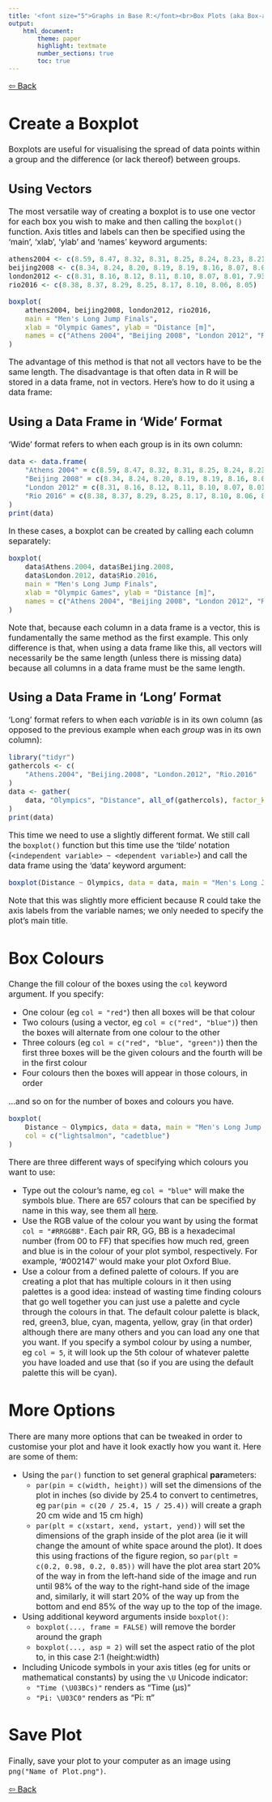 ```yaml
---
title: '<font size="5">Graphs in Base R:</font><br>Box Plots (aka Box-and-Whisker Plots)'
output:
    html_document:
        theme: paper
        highlight: textmate
        number_sections: true
        toc: true
---
```

<font size="3">

[⇦ Back](../../../R.html)

Create a Boxplot
================
Boxplots are useful for visualising the spread of data points within a group and the difference (or lack thereof) between groups.

Using Vectors
-------------
The most versatile way of creating a boxplot is to use one vector for each box you wish to make and then calling the `boxplot()` function. Axis titles and labels can then be specified using the 'main', 'xlab', 'ylab' and 'names' keyword arguments:

```r
athens2004 <- c(8.59, 8.47, 8.32, 8.31, 8.25, 8.24, 8.23, 8.21)
beijing2008 <- c(8.34, 8.24, 8.20, 8.19, 8.19, 8.16, 8.07, 8.00)
london2012 <- c(8.31, 8.16, 8.12, 8.11, 8.10, 8.07, 8.01, 7.93)
rio2016 <- c(8.38, 8.37, 8.29, 8.25, 8.17, 8.10, 8.06, 8.05)

boxplot(
    athens2004, beijing2008, london2012, rio2016,
    main = "Men's Long Jump Finals",
    xlab = "Olympic Games", ylab = "Distance [m]",
    names = c("Athens 2004", "Beijing 2008", "London 2012", "Rio 2016")
)
```

The advantage of this method is that not all vectors have to be the same length. The disadvantage is that often data in R will be stored in a data frame, not in vectors. Here's how to do it using a data frame:

Using a Data Frame in 'Wide' Format
-----------------------------------
'Wide' format refers to when each group is in its own column:

```r
data <- data.frame(
    "Athens 2004" = c(8.59, 8.47, 8.32, 8.31, 8.25, 8.24, 8.23, 8.21),
    "Beijing 2008" = c(8.34, 8.24, 8.20, 8.19, 8.19, 8.16, 8.07, 8.00),
    "London 2012" = c(8.31, 8.16, 8.12, 8.11, 8.10, 8.07, 8.01, 7.93),
    "Rio 2016" = c(8.38, 8.37, 8.29, 8.25, 8.17, 8.10, 8.06, 8.05)
)
print(data)
```

In these cases, a boxplot can be created by calling each column separately:

```r
boxplot(
    data$Athens.2004, data$Beijing.2008,
    data$London.2012, data$Rio.2016,
    main = "Men's Long Jump Finals",
    xlab = "Olympic Games", ylab = "Distance [m]",
    names = c("Athens 2004", "Beijing 2008", "London 2012", "Rio 2016")
)
```

Note that, because each column in a data frame is a vector, this is fundamentally the same method as the first example. This only difference is that, when using a data frame like this, all vectors will necessarily be the same length (unless there is missing data) because all columns in a data frame must be the same length.

Using a Data Frame in 'Long' Format
-----------------------------------
'Long' format refers to when each *variable* is in its own column (as opposed to the previous example when each *group* was in its own column):

```r
library("tidyr")
gathercols <- c(
    "Athens.2004", "Beijing.2008", "London.2012", "Rio.2016"
)
data <- gather(
    data, "Olympics", "Distance", all_of(gathercols), factor_key = TRUE
)
print(data)
```

This time we need to use a slightly different format. We still call the `boxplot()` function but this time use the 'tilde' notation (`<independent variable> ~ <dependent variable>`) and call the data frame using the 'data' keyword argument:

```r
boxplot(Distance ~ Olympics, data = data, main = "Men's Long Jump Finals")
```

Note that this was slightly more efficient because R could take the axis labels from the variable names; we only needed to specify the plot's main title.

Box Colours
===========
Change the fill colour of the boxes using the `col` keyword argument. If you specify:

- One colour (eg `col = "red"`) then all boxes will be that colour
- Two colours (using a vector, eg `col = c("red", "blue")`) then the boxes will alternate from one colour to the other
- Three colours (eg `col = c("red", "blue", "green")`) then the first three boxes will be the given colours and the fourth will be in the first colour
- Four colours then the boxes will appear in those colours, in order

...and so on for the number of boxes and colours you have.

```r
boxplot(
    Distance ~ Olympics, data = data, main = "Men's Long Jump Finals",
    col = c("lightsalmon", "cadetblue")
)
```

There are three different ways of specifying which colours you want to use:

- Type out the colour's name, eg `col = "blue"` will make the symbols blue. There are 657 colours that can be specified by name in this way, see them all [here](symbols_linetypes_colours.html).
- Use the RGB value of the colour you want by using the format `col = "#RRGGBB"`. Each pair RR, GG, BB is a hexadecimal number (from 00 to FF) that specifies how much red, green and blue is in the colour of your plot symbol, respectively. For example, '‎#002147' would make your plot Oxford Blue.
- Use a colour from a defined palette of colours. If you are creating a plot that has multiple colours in it then using palettes is a good idea: instead of wasting time finding colours that go well together you can just use a palette and cycle through the colours in that. The default colour palette is black, red, green3, blue, cyan, magenta, yellow, gray (in that order) although there are many others and you can load any one that you want. If you specify a symbol colour by using a number, eg `col = 5`, it will look up the 5th colour of whatever palette you have loaded and use that (so if you are using the default palette this will be cyan).

More Options
============
There are many more options that can be tweaked in order to customise your plot and have it look exactly how you want it. Here are some of them:

- Using the `par()` function to set general graphical <b>par</b>ameters:
    + `par(pin = c(width, height))` will set the dimensions of the plot in inches (so divide by 25.4 to convert to centimetres, eg `par(pin = c(20 / 25.4, 15 / 25.4))` will create a graph 20 cm wide and 15 cm high)
    + `par(plt = c(xstart, xend, ystart, yend))` will set the dimensions of the graph inside of the plot area (ie it will change the amount of white space around the plot). It does this using fractions of the figure region, so `par(plt = c(0.2, 0.98, 0.2, 0.85))` will have the plot area start 20% of the way in from the left-hand side of the image and run until 98% of the way to the right-hand side of the image and, similarly, it will start 20% of the way up from the bottom and end 85% of the way up to the top of the image.
- Using additional keyword arguments inside `boxplot()`:
    + `boxplot(..., frame = FALSE)` will remove the border around the graph
    + `boxplot(..., asp = 2)` will set the aspect ratio of the plot to, in this case 2:1 (height:width)
- Including Unicode symbols in your axis titles (eg for units or mathematical constants) by using the `\U` Unicode indicator:
    - `"Time (\U03BCs)"` renders as "Time (μs)"
    - `"Pi: \U03C0"` renders as "Pi: π"

Save Plot
=========
Finally, save your plot to your computer as an image using `png("Name of Plot.png")`.

[⇦ Back](../../../R.html)

</font>
